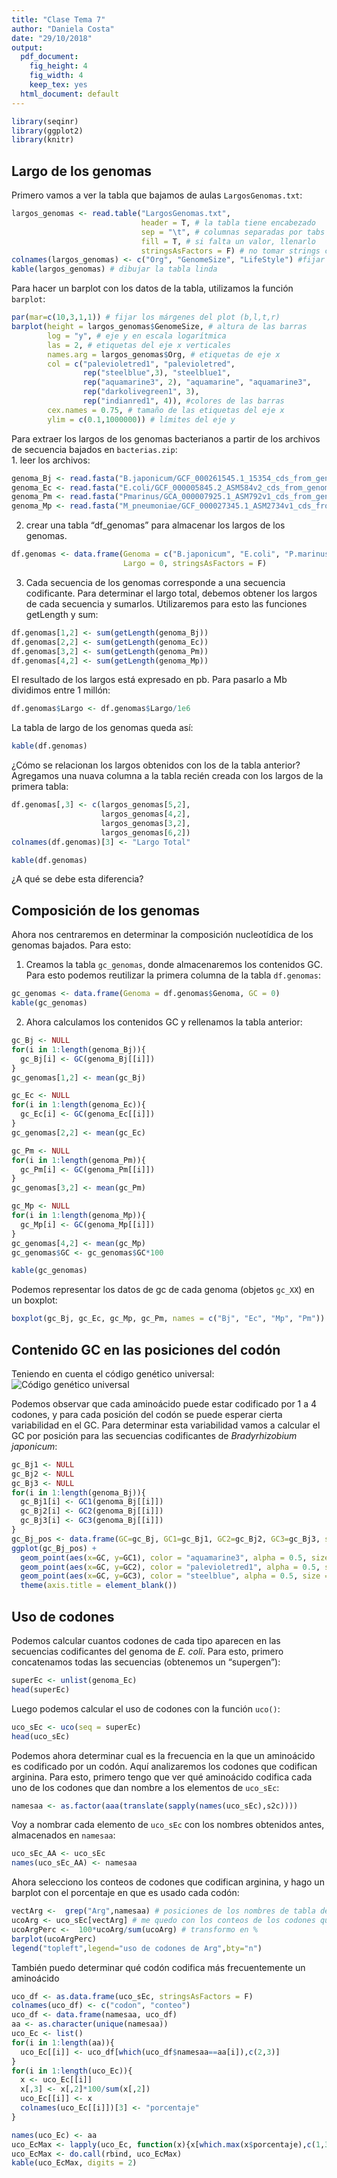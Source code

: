 ```yaml
---
title: "Clase Tema 7"
author: "Daniela Costa"
date: "29/10/2018"
output:
  pdf_document: 
    fig_height: 4
    fig_width: 4
    keep_tex: yes
  html_document: default
---
```


```r
library(seqinr)
library(ggplot2)
library(knitr)
```

## Largo de los genomas
Primero vamos a ver la tabla que bajamos de aulas `LargosGenomas.txt`:  
```r
largos_genomas <- read.table("LargosGenomas.txt", 
                             header = T, # la tabla tiene encabezado
                             sep = "\t", # columnas separadas por tabs
                             fill = T, # si falta un valor, llenarlo
                             stringsAsFactors = F) # no tomar strings como factores
colnames(largos_genomas) <- c("Org", "GenomeSize", "LifeStyle") #fijar nombres de columnas
kable(largos_genomas) # dibujar la tabla linda
```  

Para hacer un barplot con los datos de la tabla, utilizamos la función `barplot`:  
```r
par(mar=c(10,3,1,1)) # fijar los márgenes del plot (b,l,t,r)
barplot(height = largos_genomas$GenomeSize, # altura de las barras
        log = "y", # eje y en escala logarítmica
        las = 2, # etiquetas del eje x verticales
        names.arg = largos_genomas$Org, # etiquetas de eje x
        col = c("palevioletred1", "palevioletred", 
                rep("steelblue",3), "steelblue1", 
                rep("aquamarine3", 2), "aquamarine", "aquamarine3",
                rep("darkolivegreen1", 3), 
                rep("indianred1", 4)), #colores de las barras
        cex.names = 0.75, # tamaño de las etiquetas del eje x
        ylim = c(0.1,1000000)) # límites del eje y
```  

Para extraer los largos de los genomas bacterianos a partir de los archivos de secuencia bajados en `bacterias.zip`:  
1. leer los archivos:  
```r
genoma_Bj <- read.fasta("B.japonicum/GCF_000261545.1_15354_cds_from_genomic.fna")
genoma_Ec <- read.fasta("E.coli/GCF_000005845.2_ASM584v2_cds_from_genomic.fna")
genoma_Pm <- read.fasta("Pmarinus/GCA_000007925.1_ASM792v1_cds_from_genomic.fna")
genoma_Mp <- read.fasta("M_pneumoniae/GCF_000027345.1_ASM2734v1_cds_from_genomic.fna")
```  
2. crear una tabla "df_genomas" para almacenar los largos de los genomas.   
```r
df.genomas <- data.frame(Genoma = c("B.japonicum", "E.coli", "P.marinus", "M.pneumoniae"), 
                         Largo = 0, stringsAsFactors = F)
```  
3. Cada secuencia de los genomas corresponde a una secuencia codificante. Para determinar el largo total, debemos obtener los largos de cada secuencia y sumarlos. Utilizaremos para esto las funciones getLength y sum:  
```r
df.genomas[1,2] <- sum(getLength(genoma_Bj))
df.genomas[2,2] <- sum(getLength(genoma_Ec))
df.genomas[3,2] <- sum(getLength(genoma_Pm))
df.genomas[4,2] <- sum(getLength(genoma_Mp))
```  

El resultado de los largos está expresado en pb. Para pasarlo a Mb dividimos entre 1 millón:  
```r
df.genomas$Largo <- df.genomas$Largo/1e6
```  

La tabla de largo de los genomas queda así:  
```r
kable(df.genomas)
```  

¿Cómo se relacionan los largos obtenidos con los de la tabla anterior?  
Agregamos una nuava columna a la tabla recién creada con los largos de la primera tabla:  
```r
df.genomas[,3] <- c(largos_genomas[5,2], 
                    largos_genomas[4,2], 
                    largos_genomas[3,2], 
                    largos_genomas[6,2])
colnames(df.genomas)[3] <- "Largo Total"
```
```r
kable(df.genomas)
``` 

¿A qué se debe esta diferencia?

## Composición de los genomas  
Ahora nos centraremos en determinar la composición nucleotídica de los genomas bajados. Para esto:  

1. Creamos la tabla `gc_genomas`, donde almacenaremos los contenidos GC. Para esto podemos reutilizar la primera columna de la tabla `df.genomas`:  
```r
gc_genomas <- data.frame(Genoma = df.genomas$Genoma, GC = 0)
kable(gc_genomas)
```

2. Ahora calculamos los contenidos GC y rellenamos la tabla anterior:
```r
gc_Bj <- NULL
for(i in 1:length(genoma_Bj)){
  gc_Bj[i] <- GC(genoma_Bj[[i]])
}
gc_genomas[1,2] <- mean(gc_Bj)

gc_Ec <- NULL
for(i in 1:length(genoma_Ec)){
  gc_Ec[i] <- GC(genoma_Ec[[i]])
}
gc_genomas[2,2] <- mean(gc_Ec)

gc_Pm <- NULL
for(i in 1:length(genoma_Pm)){
  gc_Pm[i] <- GC(genoma_Pm[[i]])
}
gc_genomas[3,2] <- mean(gc_Pm)

gc_Mp <- NULL
for(i in 1:length(genoma_Mp)){
  gc_Mp[i] <- GC(genoma_Mp[[i]])
}
gc_genomas[4,2] <- mean(gc_Mp)
gc_genomas$GC <- gc_genomas$GC*100

kable(gc_genomas)
```

Podemos representar los datos de gc de cada genoma (objetos `gc_XX`) en un boxplot:
```r
boxplot(gc_Bj, gc_Ec, gc_Mp, gc_Pm, names = c("Bj", "Ec", "Mp", "Pm"))
```

## Contenido GC en las posiciones del codón  
Teniendo en cuenta el código genético universal:
![Código genético universal](CodigogeneticoUniversal.jpg)

Podemos observar que cada aminoácido puede estar codificado por 1 a 4 codones, y para cada posición del codón se puede esperar cierta variabilidad en el GC. Para determinar esta variabilidad vamos a calcular el GC por posición para las secuencias codificantes de *Bradyrhizobium japonicum*:
```r
gc_Bj1 <- NULL
gc_Bj2 <- NULL
gc_Bj3 <- NULL
for(i in 1:length(genoma_Bj)){
  gc_Bj1[i] <- GC1(genoma_Bj[[i]])
  gc_Bj2[i] <- GC2(genoma_Bj[[i]])
  gc_Bj3[i] <- GC3(genoma_Bj[[i]])
}
gc_Bj_pos <- data.frame(GC=gc_Bj, GC1=gc_Bj1, GC2=gc_Bj2, GC3=gc_Bj3, stringsAsFactors = F)
ggplot(gc_Bj_pos) + 
  geom_point(aes(x=GC, y=GC1), color = "aquamarine3", alpha = 0.5, size = 0.5) + 
  geom_point(aes(x=GC, y=GC2), color = "palevioletred1", alpha = 0.5, size = 0.5) + 
  geom_point(aes(x=GC, y=GC3), color = "steelblue", alpha = 0.5, size = 0.5) +
  theme(axis.title = element_blank())
```

## Uso de codones
Podemos calcular cuantos codones de cada tipo aparecen en las secuencias codificantes del genoma de *E. coli*. Para esto, primero concatenamos todas las secuencias (obtenemos un "supergen"):
```r
superEc <- unlist(genoma_Ec)
head(superEc)
```  
Luego podemos calcular el uso de codones con la función `uco()`:
```r
uco_sEc <- uco(seq = superEc)
head(uco_sEc)
```
Podemos ahora determinar cual es la frecuencia en la que un aminoácido es codificado por un codón. Aquí analizaremos los codones que codifican arginina. Para esto, primero tengo que ver qué aminoácido codifica cada uno de los codones que dan nombre a los elementos de `uco_sEc`:
```r
namesaa <- as.factor(aaa(translate(sapply(names(uco_sEc),s2c))))
```
Voy a nombrar cada elemento de `uco_sEc` con los nombres obtenidos antes, almacenados en `namesaa`:  
```r
uco_sEc_AA <- uco_sEc
names(uco_sEc_AA) <- namesaa
```
Ahora selecciono los conteos de codones que codifican arginina, y hago un barplot con el porcentaje en que es usado cada codón:
```r
vectArg <-  grep("Arg",namesaa) # posiciones de los nombres de tabla de uso de codones que codifican Arg
ucoArg <- uco_sEc[vectArg] # me quedo con los conteos de los codones que codifican Arg
ucoArgPerc <-  100*ucoArg/sum(ucoArg) # transformo en %
barplot(ucoArgPerc)
legend("topleft",legend="uso de codones de Arg",bty="n")
```

También puedo determinar qué codón codifica más frecuentemente un aminoácido
```r
uco_df <- as.data.frame(uco_sEc, stringsAsFactors = F)
colnames(uco_df) <- c("codon", "conteo")
uco_df <- data.frame(namesaa, uco_df)
aa <- as.character(unique(namesaa))
uco_Ec <- list()
for(i in 1:length(aa)){
  uco_Ec[[i]] <- uco_df[which(uco_df$namesaa==aa[i]),c(2,3)]
}
for(i in 1:length(uco_Ec)){
  x <- uco_Ec[[i]]
  x[,3] <- x[,2]*100/sum(x[,2])
  uco_Ec[[i]] <- x 
  colnames(uco_Ec[[i]])[3] <- "porcentaje"
}

names(uco_Ec) <- aa
uco_EcMax <- lapply(uco_Ec, function(x){x[which.max(x$porcentaje),c(1,3)]})
uco_EcMax <- do.call(rbind, uco_EcMax)
kable(uco_EcMax, digits = 2)

```




